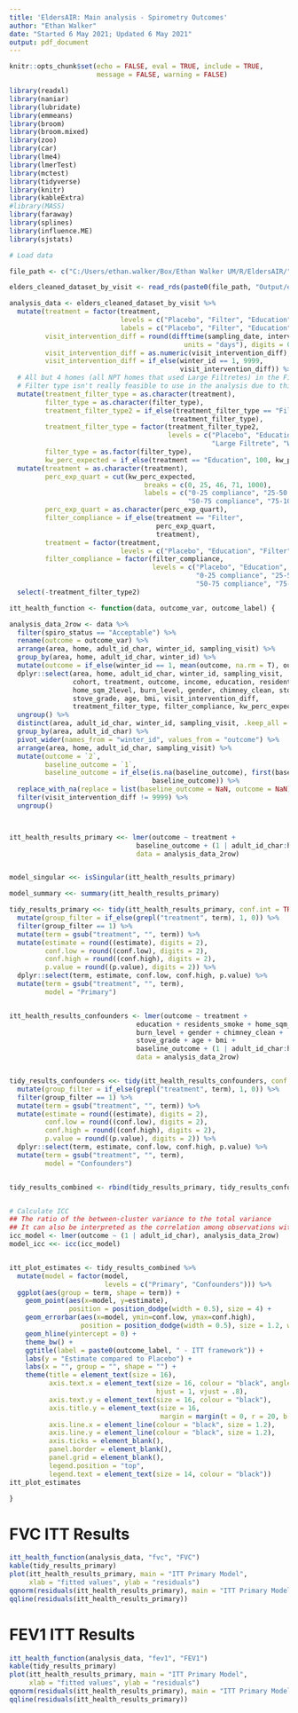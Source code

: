 ```yaml
---
title: 'EldersAIR: Main analysis - Spirometry Outcomes'
author: "Ethan Walker"
date: "Started 6 May 2021; Updated 6 May 2021"
output: pdf_document
---
```


```r
knitr::opts_chunk$set(echo = FALSE, eval = TRUE, include = TRUE,
                      message = FALSE, warning = FALSE)
```

```r
library(readxl)
library(naniar)
library(lubridate)
library(emmeans)
library(broom)
library(broom.mixed)
library(zoo)
library(car)
library(lme4)
library(lmerTest)
library(mctest)
library(tidyverse)
library(knitr)
library(kableExtra)
#library(MASS)
library(faraway)
library(splines)
library(influence.ME)
library(sjstats)
```

```r
# Load data

file_path <- c("C:/Users/ethan.walker/Box/Ethan Walker UM/R/EldersAIR/")

elders_cleaned_dataset_by_visit <- read_rds(paste0(file_path, "Output/elders_cleaned_dataset_by_visit.rds")) 
```


```r
analysis_data <- elders_cleaned_dataset_by_visit %>% 
  mutate(treatment = factor(treatment,
                            levels = c("Placebo", "Filter", "Education"),
                            labels = c("Placebo", "Filter", "Education")),
         visit_intervention_diff = round(difftime(sampling_date, intervention_date, 
                                            units = "days"), digits = 0),
         visit_intervention_diff = as.numeric(visit_intervention_diff),
         visit_intervention_diff = if_else(winter_id == 1, 9999,
                                           visit_intervention_diff)) %>% 
  # All but 4 homes (all NPT homes that used Large Filtretes) in the Filter arm used Winix units
  # Filter type isn't really feasible to use in the analysis due to this small sample size
  mutate(treatment_filter_type = as.character(treatment),
         filter_type = as.character(filter_type),
         treatment_filter_type2 = if_else(treatment_filter_type == "Filter", filter_type,
                                         treatment_filter_type),
         treatment_filter_type = factor(treatment_filter_type2,
                                        levels = c("Placebo", "Education",
                                                   "Large Filtrete", "Winix")),
         filter_type = as.factor(filter_type),
         kw_perc_expected = if_else(treatment == "Education", 100, kw_perc_expected)) %>% 
  mutate(treatment = as.character(treatment),
         perc_exp_quart = cut(kw_perc_expected,
                                  breaks = c(0, 25, 46, 71, 1000),
                                  labels = c("0-25 compliance", "25-50 compliance",
                                             "50-75 compliance", "75-100 compliance")),
         perc_exp_quart = as.character(perc_exp_quart),
         filter_compliance = if_else(treatment == "Filter",
                                     perc_exp_quart, 
                                     treatment),
         treatment = factor(treatment,
                            levels = c("Placebo", "Education", "Filter")),
         filter_compliance = factor(filter_compliance,
                                    levels = c("Placebo", "Education",
                                               "0-25 compliance", "25-50 compliance",
                                               "50-75 compliance", "75-100 compliance"))) %>% 
  select(-treatment_filter_type2) 
```

```r
itt_health_function <- function(data, outcome_var, outcome_label) {

analysis_data_2row <- data %>% 
  filter(spiro_status == "Acceptable") %>% 
  rename(outcome = outcome_var) %>%  
  arrange(area, home, adult_id_char, winter_id, sampling_visit) %>% 
  group_by(area, home, adult_id_char, winter_id) %>% 
  mutate(outcome = if_else(winter_id == 1, mean(outcome, na.rm = T), outcome)) %>% 
  dplyr::select(area, home, adult_id_char, winter_id, sampling_visit, 
                cohort, treatment, outcome, income, education, residents_smoke, 
                home_sqm_2level, burn_level, gender, chimney_clean, stove_age, 
                stove_grade, age, bmi, visit_intervention_diff,
                treatment_filter_type, filter_compliance, kw_perc_expected) %>% 
  ungroup() %>% 
  distinct(area, adult_id_char, winter_id, sampling_visit, .keep_all = T) %>% 
  group_by(area, adult_id_char) %>% 
  pivot_wider(names_from = "winter_id", values_from = "outcome") %>% 
  arrange(area, home, adult_id_char, sampling_visit) %>% 
  mutate(outcome = `2`,
         baseline_outcome = `1`,
         baseline_outcome = if_else(is.na(baseline_outcome), first(baseline_outcome),
                                    baseline_outcome)) %>% 
  replace_with_na(replace = list(baseline_outcome = NaN, outcome = NaN)) %>% 
  filter(visit_intervention_diff != 9999) %>% 
  ungroup()



itt_health_results_primary <<- lmer(outcome ~ treatment +
                                baseline_outcome + (1 | adult_id_char:home:cohort:area), 
                                data = analysis_data_2row)


model_singular <<- isSingular(itt_health_results_primary)

model_summary <<- summary(itt_health_results_primary)

tidy_results_primary <<- tidy(itt_health_results_primary, conf.int = TRUE) %>% 
  mutate(group_filter = if_else(grepl("treatment", term), 1, 0)) %>% 
  filter(group_filter == 1) %>% 
  mutate(term = gsub("treatment", "", term)) %>% 
  mutate(estimate = round((estimate), digits = 2),
         conf.low = round((conf.low), digits = 2),
         conf.high = round((conf.high), digits = 2),
         p.value = round((p.value), digits = 2)) %>% 
  dplyr::select(term, estimate, conf.low, conf.high, p.value) %>% 
  mutate(term = gsub("treatment", "", term),
         model = "Primary") 


itt_health_results_confounders <- lmer(outcome ~ treatment + 
                                education + residents_smoke + home_sqm_2level +
                                burn_level + gender + chimney_clean + 
                                stove_grade + age + bmi + 
                                baseline_outcome + (1 | adult_id_char:home:cohort:area), 
                                data = analysis_data_2row)


tidy_results_confounders <<- tidy(itt_health_results_confounders, conf.int = TRUE) %>% 
  mutate(group_filter = if_else(grepl("treatment", term), 1, 0)) %>% 
  filter(group_filter == 1) %>% 
  mutate(term = gsub("treatment", "", term)) %>% 
  mutate(estimate = round((estimate), digits = 2),
         conf.low = round((conf.low), digits = 2),
         conf.high = round((conf.high), digits = 2),
         p.value = round((p.value), digits = 2)) %>% 
  dplyr::select(term, estimate, conf.low, conf.high, p.value) %>% 
  mutate(term = gsub("treatment", "", term),
         model = "Confounders") 


tidy_results_combined <- rbind(tidy_results_primary, tidy_results_confounders)


# Calculate ICC
## The ratio of the between-cluster variance to the total variance
## It can also be interpreted as the correlation among observations within the same cluster
icc_model <- lmer(outcome ~ (1 | adult_id_char), analysis_data_2row)
model_icc <<- icc(icc_model)


itt_plot_estimates <- tidy_results_combined %>%
  mutate(model = factor(model,
                        levels = c("Primary", "Confounders"))) %>% 
  ggplot(aes(group = term, shape = term)) +
    geom_point(aes(x=model, y=estimate), 
               position = position_dodge(width = 0.5), size = 4) +
    geom_errorbar(aes(x=model, ymin=conf.low, ymax=conf.high), 
                  position = position_dodge(width = 0.5), size = 1.2, width = 0.5) +
    geom_hline(yintercept = 0) +
    theme_bw() +  
    ggtitle(label = paste0(outcome_label, " - ITT framework")) +
    labs(y = "Estimate compared to Placebo") +
    labs(x = "", group = "", shape = "") +
    theme(title = element_text(size = 16), 
          axis.text.x = element_text(size = 16, colour = "black", angle = 45,
                                     hjust = 1, vjust = .8),
          axis.text.y = element_text(size = 16, colour = "black"),
          axis.title.y = element_text(size = 16,
                                      margin = margin(t = 0, r = 20, b = 0, l = 0)),
          axis.line.x = element_line(colour = "black", size = 1.2), 
          axis.line.y = element_line(colour = "black", size = 1.2), 
          axis.ticks = element_blank(), 
          panel.border = element_blank(), 
          panel.grid = element_blank(),
          legend.position = "top",
          legend.text = element_text(size = 14, colour = "black")) 
itt_plot_estimates

}
```

# FVC ITT Results
```r
itt_health_function(analysis_data, "fvc", "FVC")
kable(tidy_results_primary)
plot(itt_health_results_primary, main = "ITT Primary Model", 
     xlab = "fitted values", ylab = "residuals")
qqnorm(residuals(itt_health_results_primary), main = "ITT Primary Model")
qqline(residuals(itt_health_results_primary))
```

\pagebreak  

# FEV1 ITT Results
```r
itt_health_function(analysis_data, "fev1", "FEV1")
kable(tidy_results_primary)
plot(itt_health_results_primary, main = "ITT Primary Model", 
     xlab = "fitted values", ylab = "residuals")
qqnorm(residuals(itt_health_results_primary), main = "ITT Primary Model")
qqline(residuals(itt_health_results_primary))
```
